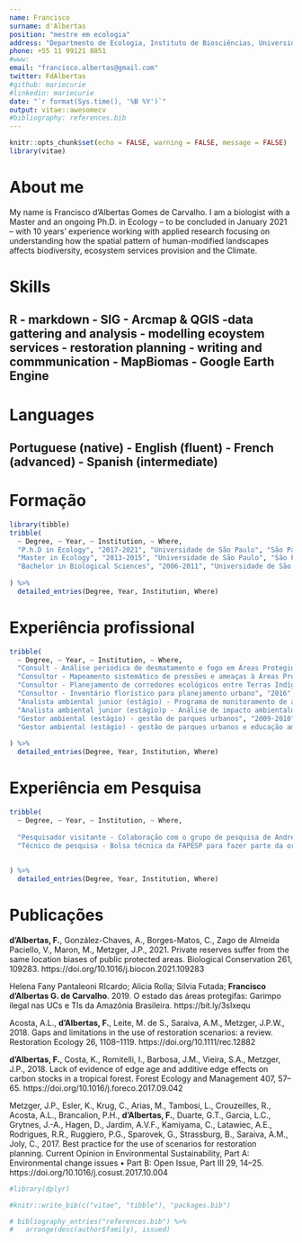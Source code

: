 ```yaml
---
name: Francisco
surname: d'Albertas
position: "mestre em ecologia"
address: "Departmento de Ecologia, Instituto de Biosciências, Universidade de São Paulo"
phone: +55 11 99121 8851
#www: 
email: "francisco.albertas@gmail.com"
twitter: FdAlbertas
#github: mariecurie
#linkedin: mariecurie
date: "`r format(Sys.time(), '%B %Y')`"
output: vitae::awesomecv
#bibliography: references.bib  
---
```


```r
knitr::opts_chunk$set(echo = FALSE, warning = FALSE, message = FALSE)
library(vitae)
```

# About me

My name is Francisco d’Albertas Gomes de Carvalho. I am a biologist with a Master and an ongoing Ph.D. in Ecology – to be concluded in January 2021 – with 10 years’ experience working with applied research focusing on understanding how the spatial pattern of human-modified landscapes affects biodiversity, ecosystem services provision and the Climate. 


# Skills

## R - markdown - SIG - Arcmap & QGIS -data gattering and analysis - modelling ecoystem services - restoration planning - writing and commmunication -  MapBiomas -  Google Earth Engine 

# Languages

## Portuguese (native) - English (fluent) - French (advanced) - Spanish (intermediate)


# Formação

```r
library(tibble)
tribble(
  ~ Degree, ~ Year, ~ Institution, ~ Where,
  "P.h.D in Ecology", "2017-2021", "Universidade de São Paulo", "São Paulo, Brazil",
  "Master in Ecology", "2013-2015", "Universidade de São Paulo", "São Paulo, Brazil",
  "Bachelor in Biological Sciences", "2006-2011", "Universidade de São Paulo", "São Paulo, Brazil",
  
) %>% 
  detailed_entries(Degree, Year, Institution, Where)
```

# Experiência profissional

```r
tribble(
  ~ Degree, ~ Year, ~ Institution, ~ Where,
  "Consult - Análise periódica de desmatamento e fogo em Áreas Protegidas na Amazônia e no Cerrado", "2020-2021", "World Wildlife Fund - WWF Brazil ", "São Paulo, Brasil",
  "Consultor - Mapeamento sistemático de pressões e ameaças à Áreas Protegidas Federais e Estaduais", "2017-2018", "Instituto Socioambiental - ISA ", "São Paulo, Brasil",
  "Consultor - Planejamento de corredores ecológicos entre Terras Indígenas como parte de um EIA", "2016", "Klabin s/a Papel e Celulose ", "Paraná, Brasil",
  "Consultor - Inventário florístico para planejamento urbano", "2016", "Bloomberg Philanthropies e Global Road Safety ", "São Paulo, Brasil",
  "Analista ambiental junior (estágio) - Programa de monitoramento de áreas protegidas", "2012-2013", "Instituto Socioambiental - ISA", "São Paulo, Brasil",
  "Analista ambiental junior (estágio)p - Análise de impacto ambientalde projetos de óleo e mineração ", "2011-2012", "Mineral Engenharia e Ambiente", "São Paulo, Brasil",
  "Gestor ambiental (estágio) - gestão de parques urbanos", "2009-2010", "Secretaria de Meio Ambiente do Estado de São Paulo", "São Paulo, Brasil",
  "Gestor ambiental (estágio) - gestão de parques urbanos e educação ambiental", "2008-2009", "Secretaria Municipal de Meio Ambiente de São Paulo", "São Paulo, Brasil",
  
) %>% 
  detailed_entries(Degree, Year, Institution, Where)
```

\newpage

# Experiência em Pesquisa

```r
tribble(
  ~ Degree, ~ Year, ~ Institution, ~ Where,
  
  "Pesquisador visitante - Colaboração com o grupo de pesquisa de Andrew Balmford (Conservation Science Group), para desenvolver parte do meu doutorado;", "2020-2021", "University of Cambridge ", "Cambridge, Reino Unido",
  "Técnico de pesquisa - Bolsa técnica da FAPESP para fazer parte da organização Biodiversity and Ecosystem Service Scenarios Network (ScenNet)", "2015-2017", "Laboratório de Ecologia da Paisagem e Conservação-LEPaC(Departmento de Ecologia, Universidade de São Paulo) ", "São Paulo, Brasil",
  
  
) %>% 
  detailed_entries(Degree, Year, Institution, Where)
```

# Publicações

**d’Albertas, F.**, González-Chaves, A., Borges-Matos, C., Zago de Almeida Paciello, V., Maron, M., Metzger, J.P., 2021. Private reserves suffer from the same location biases of public protected areas. Biological Conservation 261, 109283. https://doi.org/10.1016/j.biocon.2021.109283

Helena Fany Pantaleoni RIcardo; Alicia Rolla; Silvia Futada; **Francisco d'Albertas G. de Carvalho**. 2019. O estado das áreas protegifas: Garimpo ilegal nas UCs e TIs da Amazônia Brasileira. https://bit.ly/3sIxequ

Acosta, A.L., **d’Albertas, F.**, Leite, M. de S., Saraiva, A.M., Metzger, J.P.W., 2018. Gaps and limitations in the use of restoration scenarios: a review. Restoration Ecology 26, 1108–1119. https://doi.org/10.1111/rec.12882

**d’Albertas, F.**, Costa, K., Romitelli, I., Barbosa, J.M., Vieira, S.A., Metzger, J.P., 2018. Lack of evidence of edge age and additive edge effects on carbon stocks in a tropical forest. Forest Ecology and Management 407, 57–65. https://doi.org/10.1016/j.foreco.2017.09.042

Metzger, J.P., Esler, K., Krug, C., Arias, M., Tambosi, L., Crouzeilles, R., Acosta, A.L., Brancalion, P.H., **d’Albertas, F.**, Duarte, G.T., Garcia, L.C., Grytnes, J.-A., Hagen, D., Jardim, A.V.F., Kamiyama, C., Latawiec, A.E., Rodrigues, R.R., Ruggiero, P.G., Sparovek, G., Strassburg, B., Saraiva, A.M., Joly, C., 2017. Best practice for the use of scenarios for restoration planning. Current Opinion in Environmental Sustainability, Part A: Environmental change issues • Part B: Open Issue, Part III 29, 14–25. https://doi.org/10.1016/j.cosust.2017.10.004

```r
#library(dplyr)

#knitr::write_bib(c("vitae", "tibble"), "packages.bib")

# bibliography_entries("references.bib") %>%
#   arrange(desc(author$family), issued)
```

